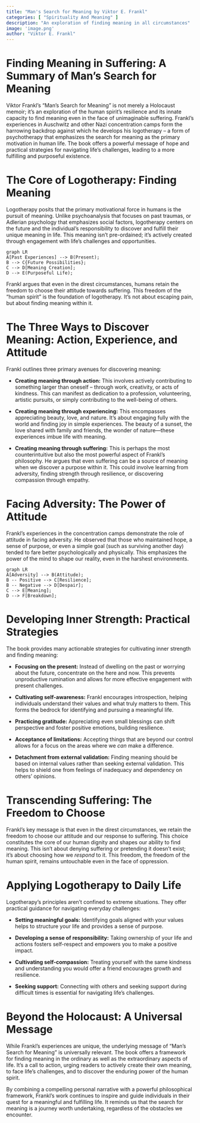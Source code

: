 ```yaml
---
title: "Man's Search for Meaning by Viktor E. Frankl"
categories: [ "Spirituality And Meaning" ]
description: "An exploration of finding meaning in all circumstances"
image: 'image.png'
author: "Viktor E. Frankl"
---
```

# Finding Meaning in Suffering: A Summary of Man's Search for Meaning

Viktor Frankl's "Man's Search for Meaning" is not merely a Holocaust memoir; it's an exploration of the human spirit's resilience and its innate capacity to find meaning even in the face of unimaginable suffering.  Frankl's experiences in Auschwitz and other Nazi concentration camps form the harrowing backdrop against which he develops his logotherapy – a form of psychotherapy that emphasizes the search for meaning as the primary motivation in human life.  The book offers a powerful message of hope and practical strategies for navigating life's challenges, leading to a more fulfilling and purposeful existence.


# The Core of Logotherapy: Finding Meaning

Logotherapy posits that the primary motivational force in humans is the pursuit of meaning.  Unlike psychoanalysis that focuses on past traumas, or Adlerian psychology that emphasizes social factors, logotherapy centers on the future and the individual's responsibility to discover and fulfill their unique meaning in life.  This meaning isn't pre-ordained; it's actively created through engagement with life's challenges and opportunities.

```mermaid
graph LR
A[Past Experiences] --> B(Present);
B --> C{Future Possibilities};
C --> D[Meaning Creation];
D --> E(Purposeful Life);
```

Frankl argues that even in the direst circumstances, humans retain the freedom to choose their attitude towards suffering.  This freedom of the "human spirit" is the foundation of logotherapy.  It's not about escaping pain, but about finding meaning within it.


#  The Three Ways to Discover Meaning:  Action, Experience, and Attitude

Frankl outlines three primary avenues for discovering meaning:

* **Creating meaning through action:** This involves actively contributing to something larger than oneself – through work, creativity, or acts of kindness.  This can manifest as dedication to a profession, volunteering, artistic pursuits, or simply contributing to the well-being of others.

* **Creating meaning through experiencing:** This encompasses appreciating beauty, love, and nature.  It's about engaging fully with the world and finding joy in simple experiences.  The beauty of a sunset, the love shared with family and friends, the wonder of nature—these experiences imbue life with meaning.

* **Creating meaning through suffering:**  This is perhaps the most counterintuitive but also the most powerful aspect of Frankl's philosophy.  He argues that even suffering can be a source of meaning when we discover a purpose within it. This could involve learning from adversity, finding strength through resilience, or discovering compassion through empathy.


#  Facing Adversity: The Power of Attitude

Frankl’s experiences in the concentration camps demonstrate the role of attitude in facing adversity.  He observed that those who maintained hope, a sense of purpose, or even a simple goal (such as surviving another day) tended to fare better psychologically and physically. This emphasizes the power of the mind to shape our reality, even in the harshest environments.

```mermaid
graph LR
A[Adversity] --> B(Attitude);
B -- Positive --> C[Resilience];
B -- Negative --> D[Despair];
C --> E[Meaning];
D --> F[Breakdown];
```


#  Developing Inner Strength: Practical Strategies

The book provides many actionable strategies for cultivating inner strength and finding meaning:

* **Focusing on the present:**  Instead of dwelling on the past or worrying about the future, concentrate on the here and now.  This prevents unproductive rumination and allows for more effective engagement with present challenges.

* **Cultivating self-awareness:** Frankl encourages introspection, helping individuals understand their values and what truly matters to them. This forms the bedrock for identifying and pursuing a meaningful life.

* **Practicing gratitude:** Appreciating even small blessings can shift perspective and foster positive emotions, building resilience.

* **Acceptance of limitations:** Accepting things that are beyond our control allows for a focus on the areas where we *can* make a difference.

* **Detachment from external validation:**  Finding meaning should be based on internal values rather than seeking external validation. This helps to shield one from feelings of inadequacy and dependency on others’ opinions.


# Transcending Suffering: The Freedom to Choose

Frankl’s key message is that even in the direst circumstances, we retain the freedom to choose our attitude and our response to suffering. This choice constitutes the core of our human dignity and shapes our ability to find meaning. This isn't about denying suffering or pretending it doesn't exist; it's about choosing how we *respond* to it. This freedom, the freedom of the human spirit, remains untouchable even in the face of oppression.


#  Applying Logotherapy to Daily Life

Logotherapy's principles aren't confined to extreme situations.  They offer practical guidance for navigating everyday challenges:

* **Setting meaningful goals:** Identifying goals aligned with your values helps to structure your life and provides a sense of purpose.

* **Developing a sense of responsibility:**  Taking ownership of your life and actions fosters self-respect and empowers you to make a positive impact.

* **Cultivating self-compassion:** Treating yourself with the same kindness and understanding you would offer a friend encourages growth and resilience.

* **Seeking support:** Connecting with others and seeking support during difficult times is essential for navigating life's challenges.


#  Beyond the Holocaust:  A Universal Message

While Frankl's experiences are unique, the underlying message of "Man's Search for Meaning" is universally relevant. The book offers a framework for finding meaning in the ordinary as well as the extraordinary aspects of life.  It's a call to action, urging readers to actively create their own meaning, to face life's challenges, and to discover the enduring power of the human spirit.

By combining a compelling personal narrative with a powerful philosophical framework, Frankl's work continues to inspire and guide individuals in their quest for a meaningful and fulfilling life. It reminds us that the search for meaning is a journey worth undertaking, regardless of the obstacles we encounter.

